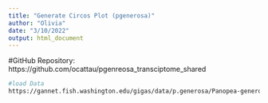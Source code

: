 ```yaml
---
title: "Generate Circos Plot (pgenerosa)"
author: "Olivia"
date: "3/10/2022"
output: html_document
---
```

#GitHub Repository: https://github.com/ocattau/pgenreosa_transciptome_shared
```bash
#load Data
https://gannet.fish.washington.edu/gigas/data/p.generosa/Panopea-generosa-v1.0.fa
```
